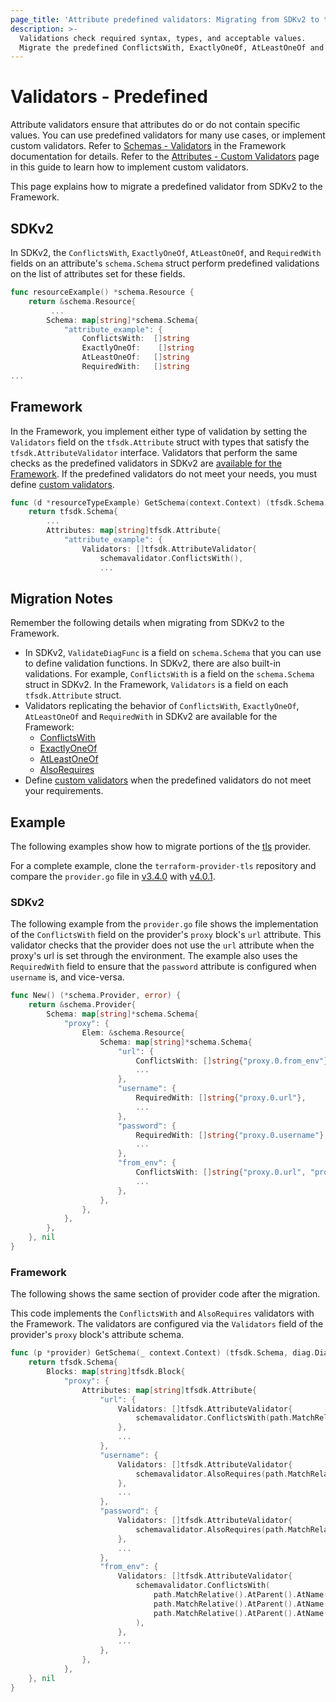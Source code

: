 ```yaml
---
page_title: 'Attribute predefined validators: Migrating from SDKv2 to the Framework'
description: >-
  Validations check required syntax, types, and acceptable values.
  Migrate the predefined ConflictsWith, ExactlyOneOf, AtLeastOneOf and RequiredWith validators to the Framework.
---
```


# Validators - Predefined

Attribute validators ensure that attributes do or do not contain specific values. You can use predefined validators for
many use cases, or implement custom validators. Refer to [Schemas - Validators](/plugin/framework/schemas#validators) in
the Framework documentation for details. Refer to the
[Attributes - Custom Validators](/plugin/framework/migrating/validators-custom) page in this guide to learn how to
implement custom validators.

This page explains how to migrate a predefined validator from SDKv2 to the Framework.

## SDKv2

In SDKv2, the `ConflictsWith`, `ExactlyOneOf`, `AtLeastOneOf`, and `RequiredWith` fields on an attribute's
`schema.Schema` struct perform predefined validations on the list of attributes set for these fields.

```go
func resourceExample() *schema.Resource {
    return &schema.Resource{
         ...
        Schema: map[string]*schema.Schema{
            "attribute_example": {
                ConflictsWith:  []string
                ExactlyOneOf:    []string
                AtLeastOneOf:   []string
                RequiredWith:   []string
...
```
## Framework

In the Framework, you implement either type of validation by setting the `Validators` field on the `tfsdk.Attribute`
struct with types that satisfy the `tfsdk.AttributeValidator` interface. Validators that perform the same checks as the
predefined validators in SDKv2 are
[available for the Framework](https://github.com/hashicorp/terraform-plugin-framework-validators). If the predefined
validators do not meet your needs, you must define
[custom validators](/plugin/framework/migrating/validators-custom).

```go
func (d *resourceTypeExample) GetSchema(context.Context) (tfsdk.Schema, diag.Diagnostics) {
    return tfsdk.Schema{
        ...
        Attributes: map[string]tfsdk.Attribute{
            "attribute_example": {
                Validators: []tfsdk.AttributeValidator{
                    schemavalidator.ConflictsWith(),
                    ...
```

## Migration Notes

Remember the following details when migrating from SDKv2 to the Framework.

- In SDKv2, `ValidateDiagFunc` is a field on `schema.Schema` that you can use to define validation functions. In SDKv2,
there are also built-in validations. For example, `ConflictsWith` is a field on the `schema.Schema` struct in SDKv2. In
the Framework, `Validators` is a field on each `tfsdk.Attribute` struct.
- Validators replicating the behavior of `ConflictsWith`, `ExactlyOneOf`, `AtLeastOneOf` and `RequiredWith` in SDKv2 are
available for the Framework:
  - [ConflictsWith](https://github.com/hashicorp/terraform-plugin-framework-validators/blob/v0.4.0/schemavalidator/conflicts_with.go)
  - [ExactlyOneOf](https://github.com/hashicorp/terraform-plugin-framework-validators/blob/v0.4.0/schemavalidator/exactly_one_of.go)
  - [AtLeastOneOf](https://github.com/hashicorp/terraform-plugin-framework-validators/blob/v0.4.0/schemavalidator/at_least_one_of.go)
  - [AlsoRequires](https://github.com/hashicorp/terraform-plugin-framework-validators/blob/v0.4.0/schemavalidator/also_requires.go)
- Define [custom validators](/plugin/framework/migrating/validators-custom) when the predefined validators do not meet
your requirements.

## Example

The following examples show how to migrate portions of the [tls](https://github.com/hashicorp/terraform-provider-tls)
provider.

For a complete example, clone the
`terraform-provider-tls` repository and compare the `provider.go` file in
[v3.4.0](https://github.com/hashicorp/terraform-provider-tls/blob/v3.4.0/internal/provider/provider.go)
with [v4.0.1](https://github.com/hashicorp/terraform-provider-tls/blob/v4.0.1/internal/provider/provider.go).

### SDKv2

The following example from the `provider.go` file shows the implementation of the `ConflictsWith` field on the
provider's `proxy` block's `url` attribute. This validator checks that the provider does not use the `url` attribute
when the proxy's url is set through the environment. The example also uses the `RequiredWith` field to ensure that the
`password` attribute is configured when `username` is, and vice-versa.

```go
func New() (*schema.Provider, error) {
    return &schema.Provider{
        Schema: map[string]*schema.Schema{
            "proxy": {
                Elem: &schema.Resource{
                    Schema: map[string]*schema.Schema{
                        "url": {
                            ConflictsWith: []string{"proxy.0.from_env"},
                            ...
                        },
                        "username": {
                            RequiredWith: []string{"proxy.0.url"},
                            ...
                        },
                        "password": {
                            RequiredWith: []string{"proxy.0.username"},
                            ...
                        },
                        "from_env": {
                            ConflictsWith: []string{"proxy.0.url", "proxy.0.username", "proxy.0.password"},
                            ...
                        },
                    },
                },
            },
        },
    }, nil
}
```

### Framework

The following shows the same section of provider code after the migration.

This code implements the `ConflictsWith` and `AlsoRequires` validators with the Framework. The validators are configured
via the `Validators` field of the provider's `proxy` block's attribute schema.

```go
func (p *provider) GetSchema(_ context.Context) (tfsdk.Schema, diag.Diagnostics) {
    return tfsdk.Schema{
        Blocks: map[string]tfsdk.Block{
            "proxy": {
                Attributes: map[string]tfsdk.Attribute{
                    "url": {
                        Validators: []tfsdk.AttributeValidator{
                            schemavalidator.ConflictsWith(path.MatchRelative().AtParent().AtName("from_env")),
                        },
                        ...
                    },
                    "username": {
                        Validators: []tfsdk.AttributeValidator{
                            schemavalidator.AlsoRequires(path.MatchRelative().AtParent().AtName("url")),
                        },
                        ...
                    },
                    "password": {
                        Validators: []tfsdk.AttributeValidator{
                            schemavalidator.AlsoRequires(path.MatchRelative().AtParent().AtName("username")),
                        },
                        ...
                    },
                    "from_env": {
                        Validators: []tfsdk.AttributeValidator{
                            schemavalidator.ConflictsWith(
                                path.MatchRelative().AtParent().AtName("url"),
                                path.MatchRelative().AtParent().AtName("username"),
                                path.MatchRelative().AtParent().AtName("password"),
                            ),
                        },
                        ...
                    },
                },
            },
    }, nil
}
```
